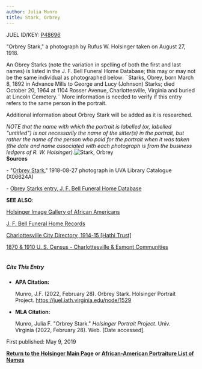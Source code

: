 ```yaml
---
author: Julia Munro
title: Stark, Orbrey
---
```

JUEL ID/KEY: [P48696](http://juel.iath.virginia.edu/public_person?person=48696 "P48696")

"Orbrey Stark," a photograph by Rufus W. Holsinger taken on August 27, 1918.

An Obrey Starks (note the variation in spelling of both the first and last names) is listed in the J. F. Bell Funeral Home Database; this may or may not be the same individual as photographed below: ¨Starks, Obrey, born March 8, 1892 in Advance Mills to George and Lucy (Johnson) Starks; died October 20, 1964 at 1104 Rosser Avenue, Charlottesville, Virginia and buried at Lincoln Cemetery.¨ More information is needed to verify if this entry refers to the same person in the portrait.

Additional information about Orbrey Stark will be added as it is researched.

_NOTE that the name with which the portrait is labelled (or, labelled "untitled") is not necessarily the name of the sitter(s) in the portrait, but rather the name of the person who paid for the portrait when it was taken (the date and name associated with each photograph is from the business ledgers of R. W. Holsinger)._![Stark, Orbrey](https://iiif.lib.virginia.edu/iiif/uva-lib:1049624/full/1000,1337/0/default.jpg "Stark, Orbrey")   
**Sources**

\- "[Orbrey Stark](https://search.lib.virginia.edu/sources/images/items/uva-lib:1049624 "Stark, Orbrey")," 1918-08-27 photograph in UVA Library Catalogue (X06624A) 

\- [Obrey Starks entry, J. F. Bell Funeral Home Database](http://www2.vcdh.virginia.edu/afam/raceandplace/perl_scripts/search_funeral.cgi?start_page=0&f_name=stark&p_name=&last=&first=&b_month=&b_day=&b_year-ops=%3C&b_year=&b_place=&d_month=&d_day=&d_year-ops=%3C&d_year=&d_place=&burial= "Starks, Obrey")

**SEE ALSO**:

[Holsinger Image Gallery of African Americans](http://rwholsingerphotos.org/images.php "Holsinger Image Gallery of African Americans")

[J. F. Bell Funeral Home Records](http://www2.vcdh.virginia.edu/afam/raceandplace/perl_scripts/funeral_search.html "J. F. Bell Funeral Home Database")

[Charlottesville City Directory, 1914-15 \[Hathi Trust\]](https://catalog.hathitrust.org/Record/101954103 "Charlottesville City Directory, 1914-15") 

[1870 & 1910 U. S. Census - Charlottesville & Esmont Communities  
](http://www2.vcdh.virginia.edu/afam/raceandplace/census/search_both.html "1870 & 1910 U. S. Census: Charlottesville and Esmont Communities") 

##### **Cite This Entry**

*   **APA Citation:**
    
    Munro, J.F. (2022, February 28). Orbrey Stark. Holsinger Portrait Project. https://juel.iath.virginia.edu/node/1529
    
*   **MLA Citation:**
    
    Munro, Julia F. "Orbrey Stark." _Holsinger Portrait Project_. Univ. Virginia (2022, February 28). Web. \[Date accessed\].
    

First published: May 9, 2019

[**Return to the Holsinger Main Page**](http://juel.iath.virginia.edu/node/980) **or [African-American Portraiture List of Names](http://juel.iath.virginia.edu/node/996)**